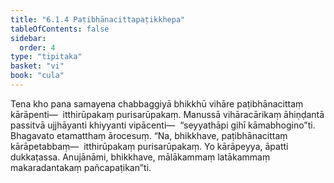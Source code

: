 ```yaml
---
title: "6.1.4 Paṭibhānacittapaṭikkhepa"
tableOfContents: false
sidebar:
  order: 4
type: "tipitaka"
basket: "vi"
book: "cula"
---
```



<DynamicBreadcrumb />

<Division number="299" book="cula">

<Paragraph number="1291" book="cula">
Tena kho pana samayena chabbaggiyā bhikkhū vihāre paṭibhānacittaṃ kārāpenti—  itthirūpakaṃ purisarūpakaṃ. Manussā vihāracārikaṃ āhiṇḍantā passitvā ujjhāyanti khiyyanti vipācenti—  “seyyathāpi gihī kāmabhogino”ti. Bhagavato etamatthaṃ ārocesuṃ. “Na, bhikkhave, paṭibhānacittaṃ kārāpetabbaṃ—  itthirūpakaṃ purisarūpakaṃ. Yo kārāpeyya, āpatti dukkaṭassa. Anujānāmi, bhikkhave, mālākammaṃ latākammaṃ makaradantakaṃ pañcapaṭikan”ti.
</Paragraph>
</Division>